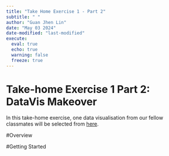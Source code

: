 ```yaml
---
title: "Take Home Exercise 1 - Part 2"
subtitle: " "
author: "Guan Jhen Lin"
date: "May 03 2024"
date-modified: "last-modified"
execute: 
  eval: true
  echo: true
  warning: false
  freeze: true
---
```


# Take-home Exercise 1 Part 2: DataVis Makeover

In this take-home exercise, one data visualisation from our fellow classmates will be selected from [here](https://isss608-ay2023-24apr.netlify.app/take-home_ex/th_ex01#peer-learning).

#Overview 



#Getting Started
